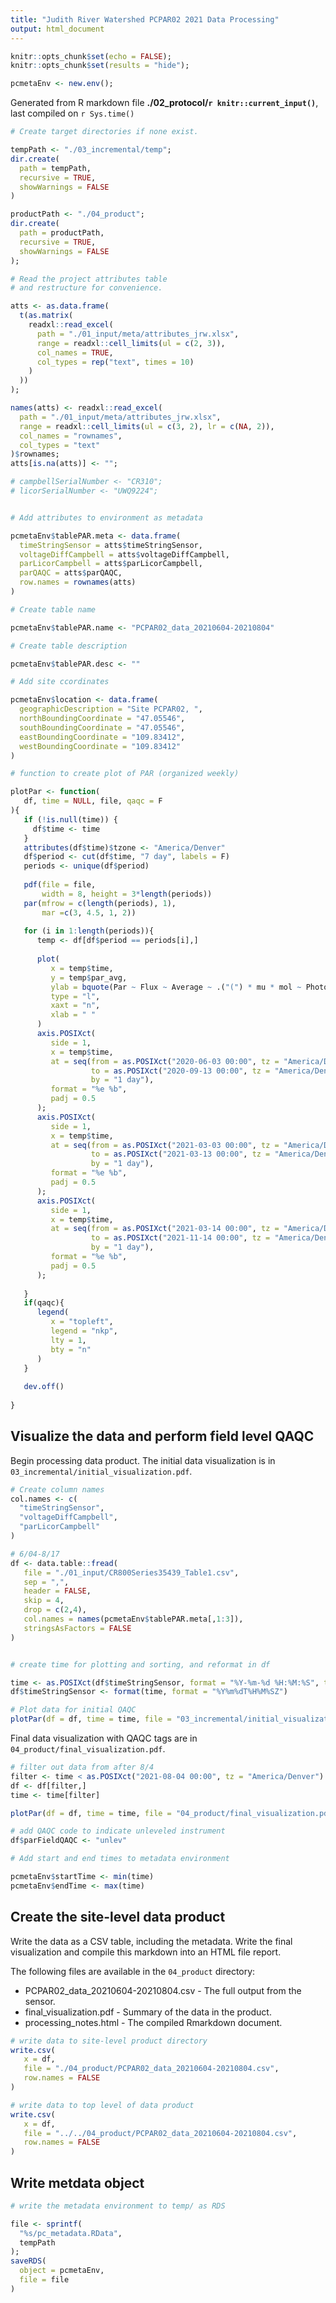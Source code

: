 ```yaml
---
title: "Judith River Watershed PCPAR02 2021 Data Processing"
output: html_document
---
```



```r

knitr::opts_chunk$set(echo = FALSE);
knitr::opts_chunk$set(results = "hide");

pcmetaEnv <- new.env();
```

<!--
### THIS DATA PRODUCT IS A WORK IN PROGRESS. The instrument serial number, metadata, and deployment location are assumed to be the same as stated in a previous version of the data product, but this is not yet confirmed.

This is the work flow for downloading the data for a Campbell Datalogger using a LiCor PAR transducer. The general sequence is to:

1.  Download the data from the instrument
2.  Generate initial visualization of the data and perform QAQC the data in the field technician role
3.  Finalize the primary data product.

Code in this R markdown work flow depends on the "disco" package.
-->

Generated from R markdown file **./02_protocol/`r knitr::current_input()`**, last compiled on `r Sys.time()`

```r

# Create target directories if none exist.

tempPath <- "./03_incremental/temp";
dir.create(
  path = tempPath,
  recursive = TRUE,
  showWarnings = FALSE
)

productPath <- "./04_product";
dir.create(
  path = productPath,
  recursive = TRUE,
  showWarnings = FALSE
);
```


```r
# Read the project attributes table
# and restructure for convenience.

atts <- as.data.frame(
  t(as.matrix(
    readxl::read_excel(
      path = "./01_input/meta/attributes_jrw.xlsx",
      range = readxl::cell_limits(ul = c(2, 3)),
      col_names = TRUE,
      col_types = rep("text", times = 10)
    )
  ))
);

names(atts) <- readxl::read_excel(
  path = "./01_input/meta/attributes_jrw.xlsx",
  range = readxl::cell_limits(ul = c(3, 2), lr = c(NA, 2)),
  col_names = "rownames",
  col_types = "text"
)$rownames;
atts[is.na(atts)] <- "";

```


``` r

# campbellSerialNumber <- "CR310";
# licorSerialNumber <- "UWQ9224";


# Add attributes to environment as metadata

pcmetaEnv$tablePAR.meta <- data.frame(
  timeStringSensor = atts$timeStringSensor,
  voltageDiffCampbell = atts$voltageDiffCampbell,
  parLicorCampbell = atts$parLicorCampbell,
  parQAQC = atts$parQAQC,
  row.names = rownames(atts)
)
```



```r
# Create table name

pcmetaEnv$tablePAR.name <- "PCPAR02_data_20210604-20210804"
```


```r
# Create table description

pcmetaEnv$tablePAR.desc <- ""
```

```r
# Add site ccordinates

pcmetaEnv$location <- data.frame(
  geographicDescription = "Site PCPAR02, ",
  northBoundingCoordinate = "47.05546",
  southBoundingCoordinate = "47.05546",
  eastBoundingCoordinate = "109.83412",
  westBoundingCoordinate = "109.83412"
)
```


``` r
# function to create plot of PAR (organized weekly)

plotPar <- function(
   df, time = NULL, file, qaqc = F
){
   if (!is.null(time)) {
     df$time <- time
   }
   attributes(df$time)$tzone <- "America/Denver"
   df$period <- cut(df$time, "7 day", labels = F)
   periods <- unique(df$period)
   
   pdf(file = file, 
       width = 8, height = 3*length(periods))
   par(mfrow = c(length(periods), 1),
       mar =c(3, 4.5, 1, 2))
   
   for (i in 1:length(periods)){
      temp <- df[df$period == periods[i],]
      
      plot(
         x = temp$time, 
         y = temp$par_avg, 
         ylab = bquote(Par ~ Flux ~ Average ~ .("(") * mu * mol ~ Photons ~ m^-2 * s^-1 * .(")")), 
         type = "l", 
         xaxt = "n", 
         xlab = " "
      )
      axis.POSIXct(
         side = 1,
         x = temp$time,
         at = seq(from = as.POSIXct("2020-06-03 00:00", tz = "America/Denver"), 
                  to = as.POSIXct("2020-09-13 00:00", tz = "America/Denver"), 
                  by = "1 day"),
         format = "%e %b",
         padj = 0.5
      );
      axis.POSIXct(
         side = 1,
         x = temp$time,
         at = seq(from = as.POSIXct("2021-03-03 00:00", tz = "America/Denver"), 
                  to = as.POSIXct("2021-03-13 00:00", tz = "America/Denver"), 
                  by = "1 day"),
         format = "%e %b",
         padj = 0.5
      );
      axis.POSIXct(
         side = 1,
         x = temp$time,
         at = seq(from = as.POSIXct("2021-03-14 00:00", tz = "America/Denver"), 
                  to = as.POSIXct("2021-11-14 00:00", tz = "America/Denver"), 
                  by = "1 day"),
         format = "%e %b",
         padj = 0.5
      );
      
   }
   if(qaqc){
      legend(
         x = "topleft", 
         legend = "nkp", 
         lty = 1, 
         bty = "n"
      )
   }
   
   dev.off()
   
}

```




## Visualize the data and perform field level QAQC

Begin processing data product. The initial data visualization is in `03_incremental/initial_visualization.pdf`.

```r
# Create column names
col.names <- c(
  "timeStringSensor",
  "voltageDiffCampbell",
  "parLicorCampbell"
)

# 6/04-8/17
df <- data.table::fread(
   file = "./01_input/CR800Series35439_Table1.csv",
   sep = ",",
   header = FALSE,
   skip = 4,
   drop = c(2,4), 
   col.names = names(pcmetaEnv$tablePAR.meta[,1:3]),
   stringsAsFactors = FALSE
)


# create time for plotting and sorting, and reformat in df

time <- as.POSIXct(df$timeStringSensor, format = "%Y-%m-%d %H:%M:%S", tz = "UTC")
df$timeStringSensor <- format(time, format = "%Y%m%dT%H%M%SZ")

# Plot data for initial QAQC 
plotPar(df = df, time = time, file = "03_incremental/initial_visualization.pdf")


```
<!--
When the sensor was retrieved from the site on 8/17/21, the PAR sensor was facing towards the ground and cows had clearly been near the sensor. Data taken after 8/4/21 were assumed to not be aligned with metadata and were removed.

No problems found with the remaining data. Though for this deployment, the PAR sensor was not carefully leveled to be sure the sensing surface was absolutely horizontal. Field QAQC code added and set to "unlev" for all remaining data. 
-->

Final data visualization with QAQC tags are in `04_product/final_visualization.pdf`.

```r
# filter out data from after 8/4
filter <- time < as.POSIXct("2021-08-04 00:00", tz = "America/Denver")
df <- df[filter,]
time <- time[filter]

plotPar(df = df, time = time, file = "04_product/final_visualization.pdf", qaqc = T)

# add QAQC code to indicate unleveled instrument
df$parFieldQAQC <- "unlev"
```


```r
# Add start and end times to metadata environment

pcmetaEnv$startTime <- min(time)
pcmetaEnv$endTime <- max(time)
```


## Create the site-level data product

Write the data as a CSV table, including the metadata. Write the final visualization and compile this markdown into an HTML file report.

The following files are available in the `04_product` directory:

*  PCPAR02_data_20210604-20210804.csv - The full output from the sensor.
*  final_visualization.pdf - Summary of the data in the product.
*  processing_notes.html - The compiled Rmarkdown document.


```r
# write data to site-level product directory
write.csv(
   x = df,
   file = "./04_product/PCPAR02_data_20210604-20210804.csv",
   row.names = FALSE
)

# write data to top level of data product
write.csv(
   x = df,
   file = "../../04_product/PCPAR02_data_20210604-20210804.csv",
   row.names = FALSE
)

```


## Write metdata object

```r

# write the metadata environment to temp/ as RDS

file <- sprintf(
  "%s/pc_metadata.RData",
  tempPath
);
saveRDS(
  object = pcmetaEnv,
  file = file
)

```

